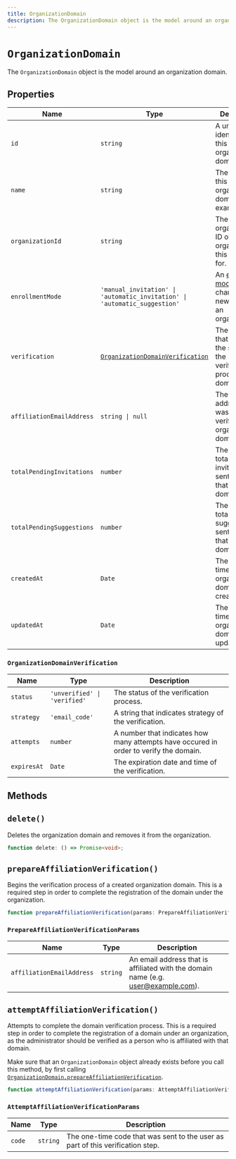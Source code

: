 ```yaml
---
title: OrganizationDomain
description: The OrganizationDomain object is the model around an organization domain.
---
```


# `OrganizationDomain`

The `OrganizationDomain` object is the model around an organization domain.

## Properties

| Name | Type | Description |
| - | - | - |
| `id` | `string` | A unique identifier for this organization domain. |
| `name` | `string` | The name for this organization domain (e.g. example.com). |
| `organizationId` | `string` | The organization ID of the organization this domain is for. |
| `enrollmentMode` | `'manual_invitation' \| 'automatic_invitation' \| 'automatic_suggestion'` | An [enrollment mode](/docs/organizations/verified-domains#enrollment-modes) will change how new users join an organization. |
| `verification` | [`OrganizationDomainVerification`](#organization-domain-verification) | The object that describes the status of the verification process of the domain. |
| `affiliationEmailAddress` | `string \| null` | The email address that was used to verify this organization domain. |
| `totalPendingInvitations` | `number` | The number of total pending invitations sent to emails that match the domain name. |
| `totalPendingSuggestions` | `number` | The number of total pending suggestions sent to emails that match the domain name. |
| `createdAt` | `Date` | The date and time the organization domain was created. |
| `updatedAt` | `Date` | The date and time the organization domain was updated. |

### `OrganizationDomainVerification`

| Name | Type | Description |
| - | - | - |
| `status` | `'unverified' \| 'verified'` | The status of the verification process. |
| `strategy` | `'email_code'` | A string that indicates strategy of the verification. |
| `attempts` | `number` | A number that indicates how many attempts have occured in order to verify the domain. |
| `expiresAt` | `Date` | The expiration date and time of the verification. |

## Methods

## `delete()`

Deletes the organization domain and removes it from the organization.

```typescript {{ prettier: false }}
function delete: () => Promise<void>;
```

## `prepareAffiliationVerification()`

Begins the verification process of a created organization domain. This is a required step in order to complete the registration of the domain under the organization.

```typescript {{ prettier: false }}
function prepareAffiliationVerification(params: PrepareAffiliationVerificationParams): Promise<OrganizationDomain>;
```

### `PrepareAffiliationVerificationParams`

| Name | Type | Description |
| - | - | - |
| `affiliationEmailAddress` | `string` | An email address that is affiliated with the domain name (e.g. [user@example.com](mailto:user@example.com)). |

## `attemptAffiliationVerification()`

Attempts to complete the domain verification process. This is a required step in order to complete the registration of a domain under an organization, as the administrator should be verified as a person who is affiliated with that domain.

Make sure that an `OrganizationDomain` object already exists before you call this method, by first calling [`OrganizationDomain.prepareAffiliationVerification`](#prepare-affiliation-verification).

```typescript {{ prettier: false }}
function attemptAffiliationVerification(params: AttemptAffiliationVerificationParams): Promise<OrganizationDomain>;
```

### `AttemptAffiliationVerificationParams`

| Name | Type | Description |
| - | - | - |
| `code` | `string` | The one-time code that was sent to the user as part of this verification step. |
